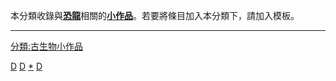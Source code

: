 {{Catnav|頁面分類|自然科学|……|动物|已灭绝动物|古動物|恐龙}}
{{細分}}
本分類收錄與'''[[恐龍|恐龍]]'''相關的'''[[Wikipedia:小作品|小作品]]'''。若要將條目加入本分類下，請加入'''{{tl|Dinosaur-stub}}'''模板。
{{hiddencat}}

----
{{CategoryTOC}}
[[Category:古生物小作品|D]]
[[Category:史前爬行類小作品|D]]
[[Category:恐龙|*]]
[[Category:條目太多的小作品類別|D]]
[[分類:古生物小作品|分類:古生物小作品]]